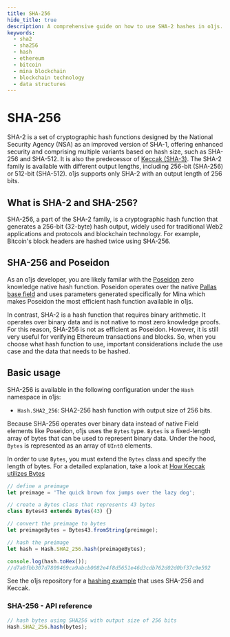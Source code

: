 ```yaml
---
title: SHA-256
hide_title: true
description: A comprehensive guide on how to use SHA-2 hashes in o1js.
keywords:
  - sha2
  - sha256
  - hash
  - ethereum
  - bitcoin
  - mina blockchain
  - blockchain technology
  - data structures
---
```



<MigrateBanner />

# SHA-256

SHA-2 is a set of cryptographic hash functions designed by the National Security Agency (NSA) as an improved version of SHA-1, offering enhanced security and comprising multiple variants based on hash size, such as SHA-256 and SHA-512.
It is also the predecessor of [Keccak (SHA-3)](/zkapps/o1js/keccak). The SHA-2 family is available with different output lengths, including 256-bit (SHA-256) or 512-bit (SHA-512). o1js supports only SHA-2 with an output length of 256 bits.

## What is SHA-2 and SHA-256?

SHA-256, a part of the SHA-2 family, is a cryptographic hash function that generates a 256-bit (32-byte) hash output,
widely used for traditional Web2 applications and protocols and blockchain technology. For example, Bitcoin's block headers are hashed twice using SHA-256.

## SHA-256 and Poseidon

As an o1js developer, you are likely familar with the [Poseidon](https://o1-labs.github.io/proof-systems/specs/poseidon.html) zero knowledge native hash function. Poseidon operates over the native [Pallas base field](https://electriccoin.co/blog/the-pasta-curves-for-halo-2-and-beyond/) and uses parameters generated specifically for Mina which makes Poseidon the most efficient hash function available in o1js.

In contrast, SHA-2 is a hash function that requires binary arithmetic. It operates over binary data and is not native to most zero knowledge proofs. For this reason, SHA-256 is not as efficient as Poseidon. However, it is still very useful for verifying Ethereum transactions and blocks.
So, when you choose what hash function to use, important considerations include the use case and the data that needs to be hashed.

## Basic usage

SHA-256 is available in the following configuration under the `Hash` namespace in o1js:

- `Hash.SHA2_256`: SHA2-256 hash function with output size of 256 bits.

Because SHA-256 operates over binary data instead of native Field elements like Poseidon, o1js uses the `Bytes` type. `Bytes` is a fixed-length array of bytes that can be used to represent binary data.
Under the hood, `Bytes` is represented as an array of `UInt8` elements.

In order to use `Bytes`, you must extend the `Bytes` class and specify the length of bytes. For a detailed explanation, take a look at [How Keccak utilizes Bytes](keccak#bytes---api-reference)

```ts
// define a preimage
let preimage = 'The quick brown fox jumps over the lazy dog';

// create a Bytes class that represents 43 bytes
class Bytes43 extends Bytes(43) {}

// convert the preimage to bytes
let preimageBytes = Bytes43.fromString(preimage);

// hash the preimage
let hash = Hash.SHA2_256.hash(preimageBytes);

console.log(hash.toHex());
//d7a8fbb307d7809469ca9abcb0082e4f8d5651e46d3cdb762d02d0bf37c9e592
```

See the o1js repository for a [hashing example](https://github.com/o1-labs/o1js/tree/main/src/examples/zkapps/hashing) that uses SHA-256 and Keccak.

### SHA-256 - API reference

```ts
// hash bytes using SHA256 with output size of 256 bits
Hash.SHA2_256.hash(bytes);
```
